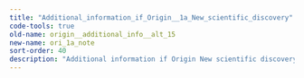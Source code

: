 ```yaml
---
title: "Additional_information_if_Origin__1a_New_scientific_discovery"
code-tools: true
old-name: origin__additional_info__alt_15
new-name: ori_1a_note
sort-order: 40
description: "Additional information if Origin New scientific discovery"
---
```


